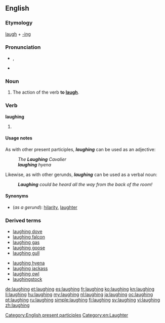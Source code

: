 ==English==

===Etymology===
[[laugh]] + [[-ing]]

===Pronunciation===
* {{IPA|/ˈlɑːfɪŋ/}}, {{X-SAMPA|/'lA:fIN/}}
* {{audio|en-us-laughing.ogg|Audio (US)}}
*: {{rhymes|ɑːfɪŋ}}

===Noun===
{{en-noun}}

# The action of the verb '''to [[laugh]]'''.

===Verb===
'''laughing'''

# {{present participle of|laugh}}

====Usage notes====
As with other present participles, '''''laughing''''' can be used as an adjective:
: ''The '''Laughing''' Cavalier''
: '''''laughing''' hyena''

Likewise, as with other gerunds, '''''laughing''''' can be used as a verbal noun:
: '''''Laughing''' could be heard all the way from the back of the room!''

====Synonyms====
* (''as a gerund''): [[hilarity]], [[laughter]]

===Derived terms===
{{top2}}
* [[laughing dove]]
* [[laughing falcon]]
* [[laughing gas]]
* [[laughing goose]]
* [[laughing gull]]
{{mid2}}
* [[laughing hyena]]
* [[laughing jackass]]
* [[laughing owl]]
* [[laughingstock]]
{{bottom}}

[[Category:English present participles]]
[[Category:en:Laughter]]

[[de:laughing]]
[[et:laughing]]
[[es:laughing]]
[[fr:laughing]]
[[ko:laughing]]
[[kn:laughing]]
[[li:laughing]]
[[hu:laughing]]
[[my:laughing]]
[[nl:laughing]]
[[ja:laughing]]
[[oc:laughing]]
[[pt:laughing]]
[[ru:laughing]]
[[simple:laughing]]
[[fi:laughing]]
[[sv:laughing]]
[[vi:laughing]]
[[zh:laughing]]